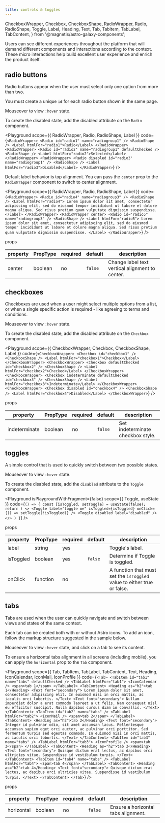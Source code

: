 ```yaml
---
title: controls & toggles
---
```


  CheckboxWrapper,
  Checkbox,
  CheckboxShape,
  RadioWrapper,
  Radio,
  RadioShape,
  Toggle,
  Label,
  Heading,
  Text,
  Tab,
  TabItem,
  TabLabel,
  TabContent,
} from '@magnetis/astro-galaxy-components';

<Text font="secondary" fontSize="large" color="moon400" marginBottom={5}>
  Users can see different experiences throughout the platform that will demand different components
  and interactions according to the context. These micro interactions help build excellent user
  experience and enrich the product itself.
</Text>

## radio buttons

Radio buttons appear when the user must select only one option from more than two.

You must create a unique `id` for each radio button shown in the same page.

Mouseover to view `:hover` state.

To create the disabled state, add the disabled attribute on the `Radio` component.

<Playground
  scope={{ RadioWrapper, Radio, RadioShape, Label }}
  code={`
    <RadioWrapper>
      <Radio id="radio1" name="radiogroup1" />
      <RadioShape />
      <Label htmlFor="radio1">Radio</Label>
    </RadioWrapper>
    <RadioWrapper>
      <Radio id="radio2" name="radiogroup1" defaultChecked />
      <RadioShape />
      <Label htmlFor="radio2">Selected</Label>
    </RadioWrapper>
    <RadioWrapper>
      <Radio disabled id="radio3" name="radiogroup1" />
      <RadioShape />
      <Label htmlFor="radio3">Disabled</Label>
    </RadioWrapper>
  `}
/>

Default label behavior is top alignment. You can pass the `center` prop to the `RadioWrapper` component to switch to center alignment.

<Playground
  scope={{ RadioWrapper, Radio, RadioShape, Label }}
  code={`
    <RadioWrapper>
      <Radio id="radio4" name="radiogroup3" />
      <RadioShape />
      <Label htmlFor="radio4">
        Lorem ipsum dolor sit amet, consectetur adipiscing elit, sed do eiusmod tempor incididunt
        ut labore et dolore magna aliqua. Sed risus pretium quam vulputate dignissim suspendisse.
      </Label>
    </RadioWrapper>
    <RadioWrapper center>
      <Radio id="radio5" name="radiogroup3" />
      <RadioShape />
      <Label htmlFor="radio5">
        Lorem ipsum dolor sit amet, consectetur adipiscing elit, sed do eiusmod tempor incididunt
        ut labore et dolore magna aliqua. Sed risus pretium quam vulputate dignissim suspendisse.
      </Label>
    </RadioWrapper>
  `}
/>

<Text as="h3">props</Text>

<PropsTableWrapper>
  <table>
    <thead>
      <tr>
        <th>property</th>
        <th>PropType</th>
        <th>required</th>
        <th>default</th>
        <th>description</th>
      </tr>
    </thead>
    <tbody>
      <tr>
        <td>center</td>
        <td>boolean</td>
        <td>no</td>
        <td>
          <code>false</code>
        </td>
        <td>Change label text vertical alignment to center.</td>
      </tr>
    </tbody>
  </table>
</PropsTableWrapper>

## checkboxes

Checkboxes are used when a user might select multiple options from a list, or when a single specific action is required - like agreeing to terms and conditions.

Mouseover to view `:hover` state.

To create the disabled state, add the disabled attribute on the `Checkbox` component.

<Playground
  scope={{ CheckboxWrapper, Checkbox, CheckboxShape, Label }}
  code={`
    <CheckboxWrapper>
      <Checkbox id="checkbox1" />
      <CheckboxShape />
      <Label htmlFor="checkbox1">Checkbox</Label>
    </CheckboxWrapper>
    <CheckboxWrapper>
      <Checkbox defaultChecked id="checkbox2" />
      <CheckboxShape />
      <Label htmlFor="checkbox2">Checked</Label>
    </CheckboxWrapper>
    <CheckboxWrapper>
      <Checkbox indeterminate defaultChecked id="checkbox3" />
      <CheckboxShape />
      <Label htmlFor="checkbox3">Indeterminate</Label>
    </CheckboxWrapper>
    <CheckboxWrapper>
      <Checkbox disabled id="checkbox4" />
      <CheckboxShape />
      <Label htmlFor="checkbox4">Disabled</Label>
    </CheckboxWrapper>
  `}
/>

<Text as="h3">props</Text>

<PropsTableWrapper>
  <table>
    <thead>
      <tr>
        <th>property</th>
        <th>PropType</th>
        <th>required</th>
        <th>default</th>
        <th>description</th>
      </tr>
    </thead>
    <tbody>
      <tr>
        <td>indeterminate</td>
        <td>boolean</td>
        <td>no</td>
        <td>
          <code>false</code>
        </td>
        <td>Set indeterminate checkbox style.</td>
      </tr>
    </tbody>
  </table>
</PropsTableWrapper>

## toggles

A simple control that is used to quickly switch between two possible states.

Mouseover to view `:hover` state.

To create the disabled state, add the `disabled` attribute to the `Toggle` component.

<Playground
  isPlaygroundWithFragment={false}
  scope={{ Toggle, useState }}
  code={`
    () => {
      const [isToggled, setToggle] = useState(false);
      return (
        <>
          <Toggle label="toggle me" isToggled={isToggled} onClick={() => setToggle(!isToggled)} />
          <Toggle disabled label="disabled" />
        </>
      )
    }
  `}
/>

<Text as="h3">props</Text>

<PropsTableWrapper>
  <table>
    <thead>
      <tr>
        <th>property</th>
        <th>PropType</th>
        <th>required</th>
        <th>default</th>
        <th>description</th>
      </tr>
    </thead>
    <tbody>
      <tr>
        <td>label</td>
        <td>string</td>
        <td>yes</td>
        <td></td>
        <td>Toggle's label.</td>
      </tr>
      <tr>
        <td>isToggled</td>
        <td>boolean</td>
        <td>yes</td>
        <td>
          <code>false</code>
        </td>
        <td>Determine if Toggle is toggled.</td>
      </tr>
      <tr>
        <td>onClick</td>
        <td>function</td>
        <td>no</td>
        <td></td>
        <td>
          A function that must set the <code>isToggled</code> value to either true or false.
        </td>
      </tr>
    </tbody>
  </table>
</PropsTableWrapper>

## tabs

Tabs are used when the user can quickly navigate and switch between views and states of the same context.

Each tab can be created both with or without Astro icons. To add an icon, follow the markup structure suggested in the sample below.

Mouseover to view `:hover` state, and click on a tab to see its content.

To ensure a horizontal tabs alignment in all screens (including mobile), you can apply the `horizontal` prop to the `Tab` component.

<Playground
  scope={{ Tab, TabItem, TabLabel, TabContent, Text, Heading, IconCalendar, IconMail, IconProfile }}
  code={`
    <Tab>
      <TabItem id="tab1" name="tabs" defaultChecked />
      <TabLabel htmlFor="tab1">
        <IconCalendar />
        <span>tab 1</span>
      </TabLabel>
      <TabContent>
        <Heading as="h2">tab 1</Heading>
        <Text font="secondary">
          Lorem ipsum dolor sit amet, consectetur adipiscing elit. In euismod nisi in orci mattis,
          ac iaculis orci lobortis.
        </Text>
        <Text font="secondary">
          Nullam imperdiet dolor a erat commodo laoreet a ut felis. Nam consequat nisl eu efficitur
          suscipit. Nulla dapibus cursus diam in convallis.
        </Text>
      </TabContent>
      <TabItem id="tab2" name="tabs" />
      <TabLabel htmlFor="tab2">
        <IconMail />
        <span>tab 2</span>
      </TabLabel>
      <TabContent>
        <Heading as="h2">tab 2</Heading>
        <Text font="secondary">
          Integer id pulvinar odio, sit amet accumsan lacus. Pellentesque accumsan sapien eget orci
          auctor, ac pulvinar orci porttitor. Sed fermentum turpis sed egestas commodo. In euismod
          nisi in orci mattis, ac iaculis orci lobortis.
        </Text>
      </TabContent>
      <TabItem id="tab3" name="tabs" />
      <TabLabel htmlFor="tab3">
        <IconProfile />
        <span>tab 3</span>
      </TabLabel>
      <TabContent>
        <Heading as="h2">tab 3</Heading>
        <Text font="secondary">
          Quisque dictum erat lectus, ac dapibus orci ultricies vitae. Suspendisse id vestibulum turpis.
        </Text>
      </TabContent>
      <TabItem id="tab4" name="tabs" />
      <TabLabel htmlFor="tab4">
        <span>tab 4</span>
      </TabLabel>
      <TabContent>
        <Heading as="h2">tab 4</Heading>
        <Text font="secondary">
          Quisque dictum erat lectus, ac dapibus orci ultricies vitae. Suspendisse id vestibulum turpis.
        </Text>
      </TabContent>
    </Tab>
  `}
/>

<Text as="h3">props</Text>

<PropsTableWrapper>
  <table>
    <thead>
      <tr>
        <th>property</th>
        <th>PropType</th>
        <th>required</th>
        <th>default</th>
        <th>description</th>
      </tr>
    </thead>
    <tbody>
      <tr>
        <td>horizontal</td>
        <td>boolean</td>
        <td>no</td>
        <td>
          <code>false</code>
        </td>
        <td>Ensure a horizontal tabs alignment.</td>
      </tr>
    </tbody>
  </table>
</PropsTableWrapper>
